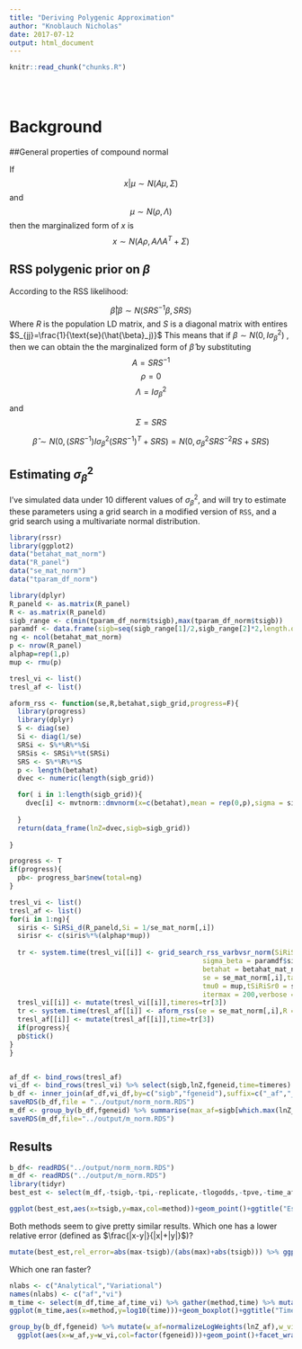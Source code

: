 ```yaml
---
title: "Deriving Polygenic Approximation"
author: "Knoblauch Nicholas"
date: 2017-07-12
output: html_document
---
```


<!-- The file analysis/chunks.R contains chunks that define default settings
shared across the workflowr files. -->
```r
knitr::read_chunk("chunks.R")
```

<!-- Update knitr chunk options -->
```r
```

<!-- Insert the date the file was last updated -->
```r
```

<!-- Insert the code version (Git commit SHA1) if Git repository exists and R
 package git2r is installed -->
```r
```

<!-- Add your analysis here -->


# Background

##General properties of compound normal

If $$x|\mu \sim N(A\mu,\Sigma)$$ and $$\mu \sim N(\rho,\Lambda)$$ then the marginalized form of $x$ is $$x \sim N(A\rho,A \Lambda A^{T} + \Sigma)$$

## RSS polygenic prior on $\beta$

According to the RSS likelihood:

$$\hat{\beta}|\beta \sim N(SRS^{-1}\beta,SRS)$$ Where $R$ is the population LD matrix, and $S$ is a diagonal matrix with entires $S_{jj}=\frac{1}{\text{se}(\hat{\beta}_j)}$  This means that if $\beta \sim N(0,I\sigma_{\beta}^2)$ , then we can obtain the the marginalized form of $\hat{\beta}$ by substituting $$A=SRS^{-1}$$ $$\rho=0$$ $$\Lambda=I\sigma_{\beta}^2$$  and $$\Sigma=SRS$$



$$\hat{\beta} \sim N(0,(SRS^{-1})I\sigma_{\beta}^2(SRS^{-1})^{T}+SRS)=N(0,\sigma_{\beta}^2 SRS^{-2}RS+SRS)$$

## Estimating $\sigma_{\beta}^2$

I've simulated data under 10 different values of $\sigma_{\beta}^2$, and will try to estimate these parameters using a grid search in a modified version of `RSS`, and a grid search using a multivariate normal distribution.
```r
library(rssr)
library(ggplot2)
data("betahat_mat_norm")
data("R_panel")
data("se_mat_norm")
data("tparam_df_norm")

library(dplyr)
R_paneld <- as.matrix(R_panel)
R <- as.matrix(R_paneld)
sigb_range <- c(min(tparam_df_norm$tsigb),max(tparam_df_norm$tsigb))
paramdf <- data.frame(sigb=seq(sigb_range[1]/2,sigb_range[2]*2,length.out = 100))
ng <- ncol(betahat_mat_norm)
p <- nrow(R_panel)
alphap=rep(1,p)
mup <- rmu(p)

tresl_vi <- list()
tresl_af <- list()
```

```r
aform_rss <- function(se,R,betahat,sigb_grid,progress=F){
  library(progress)
  library(dplyr)
  S <- diag(se)
  Si <- diag(1/se)
  SRSi <- S%*%R%*%Si
  SRSis <- SRSi%*%t(SRSi)
  SRS <- S%*%R%*%S
  p <- length(betahat)
  dvec <- numeric(length(sigb_grid))

  for( i in 1:length(sigb_grid)){
    dvec[i] <- mvtnorm::dmvnorm(x=c(betahat),mean = rep(0,p),sigma = sigb_grid[i]*SRSis+SRS,log = T)
 
  }
  return(data_frame(lnZ=dvec,sigb=sigb_grid))
  
}
```

```r

progress <- T
if(progress){
  pb<- progress_bar$new(total=ng)
}

tresl_vi <- list()
tresl_af <- list()
for(i in 1:ng){
  siris <- SiRSi_d(R_paneld,Si = 1/se_mat_norm[,i])
  sirisr <- c(siris%*%(alphap*mup))
  
  tr <- system.time(tresl_vi[[i]] <- grid_search_rss_varbvsr_norm(SiRiS = siris,
                                                sigma_beta = paramdf$sigb,
                                                betahat = betahat_mat_norm[,i],
                                                se = se_mat_norm[,i],talpha0 = alphap,
                                                tmu0 = mup,tSiRiSr0 = sirisr,tolerance = 1e-3,
                                                itermax = 200,verbose = F,lnz_tol = T)  %>% mutate(fgeneid=i))
  tresl_vi[[i]] <- mutate(tresl_vi[[i]],timeres=tr[3])
  tr <- system.time(tresl_af[[i]] <- aform_rss(se = se_mat_norm[,i],R = R,betahat = betahat_mat_norm[,i],sigb_grid = paramdf$sigb,progress=F) %>% mutate(fgeneid=i))
  tresl_af[[i]] <- mutate(tresl_af[[i]],time=tr[3])
  if(progress){
  pb$tick()
}
}


af_df <- bind_rows(tresl_af)
vi_df <- bind_rows(tresl_vi) %>% select(sigb,lnZ,fgeneid,time=timeres)
b_df <- inner_join(af_df,vi_df,by=c("sigb","fgeneid"),suffix=c("_af","_vi")) %>% inner_join(tparam_df_norm)
saveRDS(b_df,file = "../output/norm_norm.RDS")
m_df <- group_by(b_df,fgeneid) %>% summarise(max_af=sigb[which.max(lnZ_af)],max_vi=sigb[which.max(lnZ_vi)],time_af=time_af[1],time_vi=time_vi[1]) %>% ungroup() %>% inner_join(tparam_df_norm)
saveRDS(m_df,file="../output/m_norm.RDS")

```

## Results
```r
b_df<- readRDS("../output/norm_norm.RDS")
m_df <- readRDS("../output/m_norm.RDS")
library(tidyr)
best_est <- select(m_df,-tsigb,-tpi,-replicate,-tlogodds,-tpve,-time_af,-time_vi) %>% gather(method,max,-fgeneid) %>% mutate(method=ifelse(method=="max_af","Analytical","Variational")) %>% inner_join(tparam_df_norm) %>% select(fgeneid,method,max,tsigb)

ggplot(best_est,aes(x=tsigb,y=max,col=method))+geom_point()+ggtitle("Estimating sigma_beta","Variational Inference vs Analytical Form")+xlab("True Sigma_beta")+ylab("Estimate")+geom_smooth()
```


Both methods seem to give pretty similar results.  Which one has a lower relative error (defined as $\frac{|x-y|}{|x|+|y|}$)?
```r
mutate(best_est,rel_error=abs(max-tsigb)/(abs(max)+abs(tsigb))) %>% ggplot(aes(x=tsigb,y=rel_error,col=method))+geom_point()+ggtitle("Relative Error Estimating sigma_beta","Variational Inference vs Analytical Form")+xlab("True Sigma_beta")+ylab("Relative Error")+geom_smooth()
```

Which one ran faster?
```r
nlabs <- c("Analytical","Variational")
names(nlabs) <- c("af","vi")
m_time <- select(m_df,time_af,time_vi) %>% gather(method,time) %>% mutate(method=nlabs[gsub("time_(.+)","\\1",method)])
ggplot(m_time,aes(x=method,y=log10(time)))+geom_boxplot()+ggtitle("Time to perform inference","100 grid values,982 SNPs")+ylab("log10(seconds)")
```


```r
group_by(b_df,fgeneid) %>% mutate(w_af=normalizeLogWeights(lnZ_af),w_vi=normalizeLogWeights(lnZ_vi)) %>% ungroup()  %>%
  ggplot(aes(x=w_af,y=w_vi,col=factor(fgeneid)))+geom_point()+facet_wrap(~tsigb,scales = "free")+ggtitle("Normalized Variational Lower Bound vs Normalized Log-Likelihood","10 values of sigma_beta")+ylab("Normalized Variational Lower Bound")+xlab("Normalized Marginalized Log-Likelihood")
```

